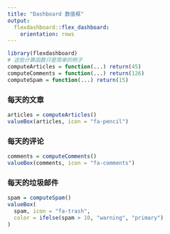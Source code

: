 ```yaml
---
title: "Dashboard 数值框"
output:
  flexdashboard::flex_dashboard:
    orientation: rows
---
```


```r
library(flexdashboard)
# 这些计算函数只是简单的例子
computeArticles = function(...) return(45)
computeComments = function(...) return(126)
computeSpam = function(...) return(15)
```

### 每天的文章

```r
articles = computeArticles()
valueBox(articles, icon = "fa-pencil")
```

### 每天的评论

```r
comments = computeComments()
valueBox(comments, icon = "fa-comments")
```

### 每天的垃圾邮件

```r
spam = computeSpam()
valueBox(
  spam, icon = "fa-trash",
  color = ifelse(spam > 10, "warning", "primary")
)
```

